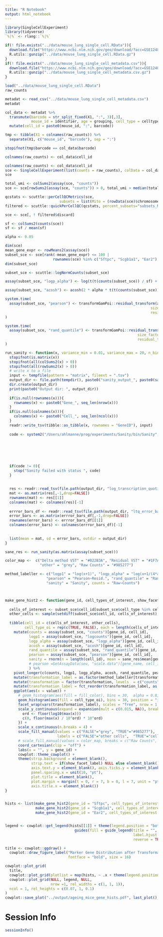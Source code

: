 ```yaml
---
title: "R Notebook"
output: html_notebook
---
```




```r
library(SingleCellExperiment)
library(tidyverse)
`%|%` <- rlang::`%|%`
```


```r
if(! file.exists("../data/mouse_lung_single_cell.RData")){
  download.file("https://www.ncbi.nlm.nih.gov/geo/download/?acc=GSE124872&format=file&file=GSE124872%5Fraw%5Fcounts%5Fsingle%5Fcell%2ERData%2Egz", "../data/mouse_lung_single_cell.RData.gz")
  R.utils::gunzip("../data/mouse_lung_single_cell.RData.gz")
}
if(! file.exists("../data/mouse_lung_single_cell_metadata.csv")){
  download.file("https://www.ncbi.nlm.nih.gov/geo/download/?acc=GSE124872&format=file&file=GSE124872%5FAngelidis%5F2018%5Fmetadata%2Ecsv%2Egz", "../data/mouse_lung_single_cell_metadata.csv.gz")
  R.utils::gunzip("../data/mouse_lung_single_cell_metadata.csv.gz")
}
```


```r
load("../data/mouse_lung_single_cell.RData")
raw_counts
```


```r
metadat <- read_csv("../data/mouse_lung_single_cell_metadata.csv")
metadat
```

```r
col_data <- metadat %>%
  transmute(barcode = str_split_fixed(X1, ":", 3)[,3],
            mouse_id = identifier, age = grouping, cell_type = celltype) %>%
  mutate(cell_id = paste0(mouse_id, ":", barcode))

tmp <- tibble(X1 = colnames(raw_counts)) %>%
  separate(X1, c("mouse_id", "barcode"), sep = ":")

stopifnot(tmp$barcode == col_data$barcode)

colnames(raw_counts) <- col_data$cell_id
```



```r
colnames(raw_counts) <- col_data$cell_id
sce <- SingleCellExperiment(list(counts = raw_counts), colData = col_data)
sce
```


```r
total_umi <- colSums2(assay(sce, "counts"))
sce <- sce[rowSums2(assay(sce, "counts")) > 0, total_umi > median(total_umi) / 10 & total_umi < median(total_umi) * 10]
```





```r
qcstats <- scuttle::perCellQCMetrics(sce, 
                         subsets = list(Mito = (rowData(sce)$chromosome == "MT") %|% FALSE))
filtered <- scuttle::quickPerCellQC(qcstats, percent_subsets="subsets_Mito_percent")
```




```r
sce <- sce[, ! filtered$discard]
```



```r
sf <- colSums2(counts(sce))
sf <- sf / mean(sf)

alpha <- 0.05
```


```r
dim(sce)
mean_gene_expr <- rowMeans2(assay(sce))
subset_sce <- sce[rank(-mean_gene_expr) <= 100 | 
                      rownames(sce) %in% c("Sftpc", "Scgb1a1", "Ear2"), ]
dim(subset_sce)
```



```r
subset_sce <- scuttle::logNormCounts(subset_sce)
```


```r
assay(subset_sce, "logp_alpha") <- log(t(t(counts(subset_sce)) / sf) + 1/(4 * alpha))
```


```r
assay(subset_sce, "acosh") <- acosh(2 * alpha * t(t(counts(subset_sce)) / sf) + 1)
```


```r
system.time(
  assay(subset_sce, "pearson") <- transformGamPoi::residual_transform(as.matrix(assay(subset_sce, "counts")), 
                                                                   size_factors = sf, overdispersion = alpha,
                                                                   residual_type = "pearson", verbose = TRUE)
)
```

```r
system.time(
  assay(subset_sce, "rand_quantile") <- transformGamPoi::residual_transform(as.matrix(assay(subset_sce, "counts")), 
                                                             size_factors = sf, overdispersion = alpha,
                                                             residual_type = "randomized_quantile", verbose = TRUE)
)
```


```r
run_sanity <- function(x, variance_min = 0.01, variance_max = 20, n_bins = 116, n_threads = 1){
  stopifnot(is.matrix(x))
  stopifnot(all(colSums2(x) > 0))
  stopifnot(all(rowSums2(x) > 0))
  # write x to a file
  input <- tempfile(pattern = "matrix", fileext = ".tsv")
  output_dir <- file.path(tempdir(), paste0("sanity_output_", paste0(sample(letters, 7, replace = TRUE), collapse = "")))
  dir.create(output_dir)
  print(paste0("Output dir: ", output_dir))
  
  if(is.null(rownames(x))){
    rownames(x) <- paste0("Gene_", seq_len(nrow(x)))
  }
  if(is.null(colnames(x))){
    colnames(x) <- paste0("Cell_", seq_len(ncol(x)))
  }
  readr::write_tsv(tibble::as_tibble(x, rownames = "GeneID"), input)
  
  code <- system2("/Users/ahlmanne/prog/experiments/Sanity/bin/Sanity", args = c(paste0("--file ", input),
                                                                                 paste0("--destination ", output_dir),
                                                                                 paste0("--variance_min ", variance_min),
                                                                                 paste0("--variance_max ", variance_max),
                                                                                 paste0("--number_of_bins ", n_bins),
                                                                                 paste0("--n_threads ", n_threads),
                                                                                 "--extended_output true"))
  if(code != 0){
    stop("Sanity failed with status ", code)
  }
  
  
  res <- readr::read_tsv(file.path(output_dir, "log_transcription_quotients.txt"), col_types = readr::cols()) 
  mat <- as.matrix(res[,-1,drop=FALSE])
  rownames(mat) <- res[[1]]
  colnames(mat) <- colnames(res)[-1]
  
  errror_bars_df <- readr::read_tsv(file.path(output_dir, "ltq_error_bars.txt"), col_types = readr::cols()) 
  error_bars <- as.matrix(errror_bars_df[,-1,drop=FALSE])
  rownames(error_bars) <- errror_bars_df[[1]]
  colnames(error_bars) <- colnames(errror_bars_df)[-1]
  
  
  list(mean = mat, sd = error_bars, outdir = output_dir)
}

sane_res <- run_sanity(as.matrix(assay(subset_sce)))

```


```r
color_map <-  c("Delta method VST" = "#022B3A", "Residual VST" = "#1F7A8C", "Sanity" = "#A3C9A8",
                "other" = "grey", "Raw Counts" = "#985277")

method_labeller <- c("logp1" = "log(x+1)", "logp_alpha" = "log(x+1/(4*alpha))", "acosh" = "acosh(2*alpha*x+1)",
                   "pearson" = "Pearson~Resid.", "rand_quantile" = "Rand.~Quant.~Resid.",
                   "sanity" = "Sanity", counts = "Raw~Counts")



make_gene_hist2 <- function(gene_id, cell_types_of_interest, show_facet_label){
  
  cells_of_interest <- subset_sce$cell_id[subset_sce$cell_type %in% cell_types_of_interest]
  other_cells <- sample(setdiff(subset_sce$cell_id, cells_of_interest), size = length(cells_of_interest), replace = FALSE)
  
  tibble(cell_id = c(cells_of_interest, other_cells),
         cell_type_oi = rep(c(TRUE, FALSE), each = length(cells_of_interest))) %>%
    mutate(counts = assay(subset_sce, "counts")[gene_id, cell_id],
           logp1 = assay(subset_sce, "logcounts")[gene_id, cell_id],
           logp_alpha = assay(subset_sce, "logp_alpha")[gene_id, cell_id],
           acosh = assay(subset_sce, "acosh")[gene_id, cell_id],
           rand_quantile = assay(subset_sce, "rand_quantile")[gene_id, cell_id],
           pearson = assay(subset_sce, "pearson")[gene_id, cell_id],
           sanity = rnorm(n = length(cell_id), mean = sane_res$mean[gene_id, cell_id], sd = sane_res$sd[gene_id, cell_id]),
           # pearson =GetAssayData(seu, "scale.data")[gene_name, cell_id]
           ) %>%
    pivot_longer(c(counts, logp1, logp_alpha, acosh, rand_quantile, pearson, sanity), names_to = "transformation", values_to = "value") %>%
    mutate(transformation_label = as.factor(method_labeller[transformation])) %>%
    mutate(transformation = factor(transformation, levels  = c("counts", "logp1", "logp_alpha", "acosh", "pearson", "rand_quantile", "sanity"))) %>%
    mutate(transformation_label = fct_reorder(transformation_label, as.numeric(transformation))) %>%
    ggplot(aes(x = value)) +
      # geom_histogram(aes(fill = fill_color), bins = 30,  alpha = 0.8, position = "identity") +
      geom_histogram(aes(fill = cell_type_oi), bins = 30, position = "identity", alpha = 0.6) +
      facet_wrap(vars(transformation_label), scales = "free", nrow = 1, labeller = label_parsed) +
      scale_y_continuous(expand = expansion(mult = c(0.015, NA)), breaks = function(x){
        ord <- floor(log10(max(x)))
        c(0, floor(max(x) / 10^ord) * 10^ord)
      }) +
      scale_x_continuous(n.breaks = 4) +
      scale_fill_manual(values = c("FALSE"="grey", "TRUE"="#985277"),
                        labels = c("FALSE"="other cells",  "TRUE"="cells of the cell type associated with the marker gene")) +
      # scale_fill_manual(values = color_map, breaks = c("Raw Counts", "Delta method VST", "Residual VST", "Sanity")) +
      coord_cartesian(clip = "off") +
      labs(x = "", y = gene_id) +
      cowplot::theme_cowplot() +
      theme(strip.background = element_blank(),
            strip.text = if(show_facet_label) NULL else element_blank(),
            axis.text.y = element_blank(), axis.ticks.y = element_blank(),
            panel.spacing.x = unit(10, "pt"),
            plot.title = element_blank(),
            plot.margin = margin(t = 0, r = 7, b = 0, l = 7, unit = "pt"),
            axis.title.x = element_blank())
}


hists <- list(make_gene_hist2(gene_id = "Sftpc", cell_types_of_interest = c("Type_2_pneumocytes"), show_facet_label = TRUE),
              make_gene_hist2(gene_id = "Scgb1a1", cell_types_of_interest = c("Club_cells", "Goblet_cells"), show_facet_label = FALSE),
              make_gene_hist2(gene_id = "Ear2", cell_types_of_interest = c("Alveolar_macrophage"), show_facet_label = FALSE))


legend <- cowplot::get_legend(hists[[1]] + theme(legend.position = "bottom") +
                                guides(fill = guide_legend(title = "", override.aes = list(size = 3, alpha = 1),
                                                           label.hjust = 0, label.theme =  element_text(size = 8),
                                                           reverse = TRUE)))

title <- cowplot::ggdraw() +
  cowplot::draw_figure_label("Marker Gene Distribution after Transformation",
                             fontface = "bold", size = 16)

cowplot::plot_grid(
  title,
  cowplot::plot_grid(plotlist = map(hists, ~ .x + theme(legend.position = "none")), nrow = 3, ncol = 1, align = "vh"),
  cowplot::plot_grid(NULL, legend, NULL,
                     nrow =1, rel_widths = c(1, 1, 1)),
  ncol = 1, rel_heights = c(0.07, 1, 0.1)
)
cowplot::save_plot("../output/ageing_mice_gene_hists.pdf", last_plot(), nrow = 3, ncol = 7, base_height = 1.5, base_asp = 1.3)
```





# Session Info

```r
sessionInfo()
```



